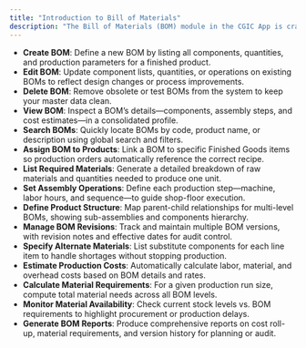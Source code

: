 ```yaml
---
title: "Introduction to Bill of Materials"
description: "The Bill of Materials (BOM) module in the CGIC App is crafted to define, manage, and optimize your product recipes—ensuring accurate costing, material planning, and production efficiency."
---
```


- **Create BOM**: Define a new BOM by listing all components, quantities, and production parameters for a finished product.
- **Edit BOM**: Update component lists, quantities, or operations on existing BOMs to reflect design changes or process improvements.
- **Delete BOM**: Remove obsolete or test BOMs from the system to keep your master data clean.
- **View BOM**: Inspect a BOM’s details—components, assembly steps, and cost estimates—in a consolidated profile.
- **Search BOMs**: Quickly locate BOMs by code, product name, or description using global search and filters.
- **Assign BOM to Products**: Link a BOM to specific Finished Goods items so production orders automatically reference the correct recipe.
- **List Required Materials**: Generate a detailed breakdown of raw materials and quantities needed to produce one unit.
- **Set Assembly Operations**: Define each production step—machine, labor hours, and sequence—to guide shop-floor execution.
- **Define Product Structure**: Map parent-child relationships for multi-level BOMs, showing sub-assemblies and components hierarchy.
- **Manage BOM Revisions**: Track and maintain multiple BOM versions, with revision notes and effective dates for audit control.
- **Specify Alternate Materials**: List substitute components for each line item to handle shortages without stopping production.
- **Estimate Production Costs**: Automatically calculate labor, material, and overhead costs based on BOM details and rates.
- **Calculate Material Requirements**: For a given production run size, compute total material needs across all BOM levels.
- **Monitor Material Availability**: Check current stock levels vs. BOM requirements to highlight procurement or production delays.
- **Generate BOM Reports**: Produce comprehensive reports on cost roll-up, material requirements, and version history for planning or audit.